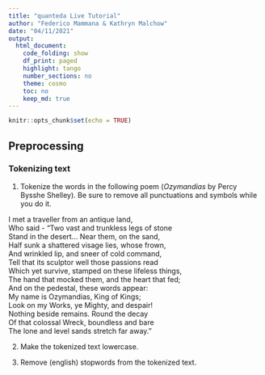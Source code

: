 ```yaml
---
title: "quanteda Live Tutorial"
author: "Federico Mammana & Kathryn Malchow"
date: "04/11/2021"
output: 
  html_document:
    code_folding: show
    df_print: paged
    highlight: tango
    number_sections: no
    theme: cosmo
    toc: no
    keep_md: true
---
```


```r
knitr::opts_chunk$set(echo = TRUE)
```

## Preprocessing

### Tokenizing text

1. Tokenize the words in the following poem (*Ozymandias* by Percy Bysshe Shelley). Be sure to remove all punctuations and symbols while you do it.

I met a traveller from an antique land,\
Who said - “Two vast and trunkless legs of stone\
Stand in the desert... Near them, on the sand,\
Half sunk a shattered visage lies, whose frown,\
And wrinkled lip, and sneer of cold command,\
Tell that its sculptor well those passions read\
Which yet survive, stamped on these lifeless things,\
The hand that mocked them, and the heart that fed;\
And on the pedestal, these words appear:\
My name is Ozymandias, King of Kings;\
Look on my Works, ye Mighty, and despair!\
Nothing beside remains. Round the decay\
Of that colossal Wreck, boundless and bare\
The lone and level sands stretch far away.”

2. Make the tokenized text lowercase.

3. Remove (english) stopwords from the tokenized text.

